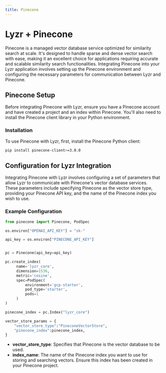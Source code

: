 ```yaml
---
title: Pinecone 
---
```


# Lyzr + Pinecone 

Pinecone is a managed vector database service optimized for similarity search at scale. It's designed to handle sparse and dense vector search with ease, making it an excellent choice for applications requiring accurate and scalable similarity search functionalities. Integrating Pinecone into your Lyzr application involves setting up the Pinecone environment and configuring the necessary parameters for communication between Lyzr and Pinecone.

## Pinecone Setup

Before integrating Pinecone with Lyzr, ensure you have a Pinecone account and have created a project and an index within Pinecone. You'll also need to install the Pinecone client library in your Python environment.

### Installation

To use Pinecone with Lyzr, first, install the Pinecone Python client:

```bash
pip install pinecone-client>=3.0.0
```

## Configuration for Lyzr Integration

Integrating Pinecone with Lyzr involves configuring a set of parameters that allow Lyzr to communicate with Pinecone's vector database services. These parameters include specifying Pinecone as the vector store type, providing your Pinecone API key, and the name of the Pinecone index you wish to use.

### Example Configuration

```python
from pinecone import Pinecone, PodSpec

os.environ["OPENAI_API_KEY"] = "sk-"

api_key = os.environ["PINECONE_API_KEY"]


pc = Pinecone(api_key=api_key)

pc.create_index(
	 name='lyzr_core',
	 dimension=1536,
	 metric='cosine',
	 spec=PodSpec(
		 environment='gcp-starter',
		 pod_type='starter',
		 pods=1
	 )
)

pinecone_index = pc.Index("lyzr_core")

vector_store_params = {
    "vector_store_type":"PineconeVectorStore",
    "pinecone_index":pinecone_index,
}
```

- **vector_store_type**: Specifies that Pinecone is the vector database to be used.
- **index_name**: The name of the Pinecone index you want to use for storing and searching vectors. Ensure this index has been created in your Pinecone project.
